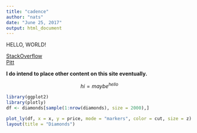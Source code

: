 ```yaml
---
title: "cadence"
author: "nats"
date: "June 25, 2017"
output: html_document
---
```


HELLO, WORLD!    

 [StackOverflow](http://www.stackoverflow.com)  
 [Pitt](http://www.pitt.edu)

**I do intend to place other content on this site eventually.**

$$ hi = maybe^{hello} $$

```r

library(ggplot2)
library(plotly)
df <- diamonds[sample(1:nrow(diamonds), size = 2000),]
 
plot_ly(df, x = x, y = price, mode = "markers", color = cut, size = z) %>%
layout(title = "Diamonds")

```